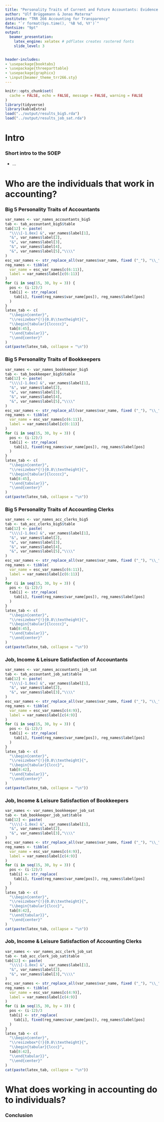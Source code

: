 ```yaml
---
title: "Personality Traits of Current and Future Accountants: Evidence from the Socio-Economic Panel"
author: "Ulf Brüggemann & Jonas Materna"
institute: "TRR 266 Accounting for Transparency"
date: "`r format(Sys.time(), '%B %d, %Y')`"
fontsize: "9pt"
output: 
  beamer_presentation: 
    latex_engine: xelatex # pdflatex creates rastered fonts
    slide_level: 3

        
header-includes:
- \usepackage{booktabs} 
- \usepackage{threeparttable}
- \usepackage{graphicx}
- \input{beamer_theme_trr266.sty}
---
```



```r
knitr::opts_chunk$set(
  cache = FALSE, echo = FALSE, message = FALSE, warning = FALSE
)
library(tidyverse)
library(kableExtra)
load("../output/results_big5.rda")
load("../output/results_job_sat.rda")
```


# Intro

### Short intro to the SOEP

- ...

# Who are the individuals that work in accounting?

### Big 5 Personality Traits of Accountants
``` r
var_names <- var_names_accountants_big5
tab <- tab_accountant_big5$table
tab[12] <- paste(
  "\\\\[-1.8ex] &", var_names$label[1], 
  "&", var_names$label[2], 
  "&", var_names$label[3], 
  "&", var_names$label[4],
  "&", var_names$label[5],"\\\\"
)
esc_var_names <- str_replace_all(var_names$var_name, fixed ("_"), "\\_")
reg_names <- tibble(
  var_name = esc_var_names[c(6:11)],
  label = var_names$label[c(6:11)]
)
for (i in seq(15, 30, by = 3)) {
  pos <- (i-12)/3
  tab[i] <- str_replace(
    tab[i], fixed(reg_names$var_name[pos]), reg_names$label[pos]
  )
}
latex_tab <- c(
  "\\begin{center}",
  "\\resizebox*{!}{0.8\\textheight}{",
  "\\begin{tabular}{lccccc}",
  tab[8:45],
  "\\end{tabular}}",
  "\\end{center}"
)
cat(paste(latex_tab, collapse = "\n"))
```

### Big 5 Personality Traits of Bookkeepers
``` r
var_names <- var_names_bookkeeper_big5
tab <- tab_bookkeeper_big5$table
tab[12] <- paste(
  "\\\\[-1.8ex] &", var_names$label[1], 
  "&", var_names$label[2], 
  "&", var_names$label[3], 
  "&", var_names$label[4],
  "&", var_names$label[5],"\\\\"
)
esc_var_names <- str_replace_all(var_names$var_name, fixed ("_"), "\\_")
reg_names <- tibble(
  var_name = esc_var_names[c(6:11)],
  label = var_names$label[c(6:11)]
)
for (i in seq(15, 30, by = 3)) {
  pos <- (i-12)/3
  tab[i] <- str_replace(
    tab[i], fixed(reg_names$var_name[pos]), reg_names$label[pos]
  )
}
latex_tab <- c(
  "\\begin{center}",
  "\\resizebox*{!}{0.8\\textheight}{",
  "\\begin{tabular}{lccccc}",
  tab[8:45],
  "\\end{tabular}}",
  "\\end{center}"
)
cat(paste(latex_tab, collapse = "\n"))
```



### Big 5 Personality Traits of Accounting Clerks
``` r
var_names <- var_names_acc_clerks_big5
tab <- tab_acc_clerks_big5$table
tab[12] <- paste(
  "\\\\[-1.8ex] &", var_names$label[1], 
  "&", var_names$label[2], 
  "&", var_names$label[3], 
  "&", var_names$label[4],
  "&", var_names$label[5],"\\\\"
)
esc_var_names <- str_replace_all(var_names$var_name, fixed ("_"), "\\_")
reg_names <- tibble(
  var_name = esc_var_names[c(6:11)],
  label = var_names$label[c(6:11)]
)
for (i in seq(15, 30, by = 3)) {
  pos <- (i-12)/3
  tab[i] <- str_replace(
    tab[i], fixed(reg_names$var_name[pos]), reg_names$label[pos]
  )
}
latex_tab <- c(
  "\\begin{center}",
  "\\resizebox*{!}{0.8\\textheight}{",
  "\\begin{tabular}{lccccc}",
  tab[8:45],
  "\\end{tabular}}",
  "\\end{center}"
)
cat(paste(latex_tab, collapse = "\n"))
```


### Job, Income & Leisure Satisfaction of Accountants
``` r
var_names <- var_names_accountants_job_sat
tab <- tab_accountant_job_sat$table
tab[12] <- paste(
  "\\\\[-1.8ex] &", var_names$label[1], 
  "&", var_names$label[2],
  "&", var_names$label[3],"\\\\"
)
esc_var_names <- str_replace_all(var_names$var_name, fixed ("_"), "\\_")
reg_names <- tibble(
  var_name = esc_var_names[c(4:9)],
  label = var_names$label[c(4:9)]
)
for (i in seq(15, 30, by = 3)) {
  pos <- (i-12)/3
  tab[i] <- str_replace(
    tab[i], fixed(reg_names$var_name[pos]), reg_names$label[pos]
  )
}
latex_tab <- c(
  "\\begin{center}",
  "\\resizebox*{!}{0.8\\textheight}{",
  "\\begin{tabular}{lccc}",
  tab[8:42],
  "\\end{tabular}}",
  "\\end{center}"
)
cat(paste(latex_tab, collapse = "\n"))
```
### Job, Income & Leisure Satisfaction of Bookkeepers
``` r
var_names <- var_names_bookkeeper_job_sat
tab <- tab_bookkeeper_job_sat$table
tab[12] <- paste(
  "\\\\[-1.8ex] &", var_names$label[1], 
  "&", var_names$label[2],
  "&", var_names$label[3],"\\\\"
)
esc_var_names <- str_replace_all(var_names$var_name, fixed ("_"), "\\_")
reg_names <- tibble(
  var_name = esc_var_names[c(4:9)],
  label = var_names$label[c(4:9)]
)
for (i in seq(15, 30, by = 3)) {
  pos <- (i-12)/3
  tab[i] <- str_replace(
    tab[i], fixed(reg_names$var_name[pos]), reg_names$label[pos]
  )
}
latex_tab <- c(
  "\\begin{center}",
  "\\resizebox*{!}{0.8\\textheight}{",
  "\\begin{tabular}{lccc}",
  tab[8:42],
  "\\end{tabular}}",
  "\\end{center}"
)
cat(paste(latex_tab, collapse = "\n"))
```


### Job, Income & Leisure Satisfaction of Accounting Clerks
``` r
var_names <- var_names_acc_clerk_job_sat
tab <- tab_acc_clerk_job_sat$table
tab[12] <- paste(
  "\\\\[-1.8ex] &", var_names$label[1], 
  "&", var_names$label[2],
  "&", var_names$label[3],"\\\\"
)
esc_var_names <- str_replace_all(var_names$var_name, fixed ("_"), "\\_")
reg_names <- tibble(
  var_name = esc_var_names[c(4:9)],
  label = var_names$label[c(4:9)]
)
for (i in seq(15, 30, by = 3)) {
  pos <- (i-12)/3
  tab[i] <- str_replace(
    tab[i], fixed(reg_names$var_name[pos]), reg_names$label[pos]
  )
}
latex_tab <- c(
  "\\begin{center}",
  "\\resizebox*{!}{0.8\\textheight}{",
  "\\begin{tabular}{lccc}",
  tab[8:42],
  "\\end{tabular}}",
  "\\end{center}"
)
cat(paste(latex_tab, collapse = "\n"))
```

# What does working in accounting do to individuals?

### Conclusion







